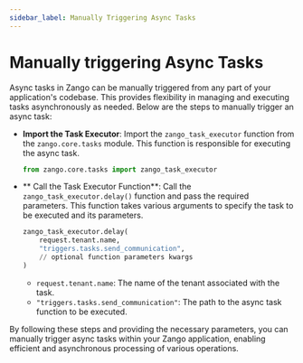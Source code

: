 ```yaml
---
sidebar_label: Manually Triggering Async Tasks
---
```


# Manually triggering Async Tasks

Async tasks in Zango can be manually triggered from any part of your application's codebase. This provides flexibility in managing and executing tasks asynchronously as needed. Below are the steps to manually trigger an async task:

- **Import the Task Executor**: 
   Import the `zango_task_executor` function from the `zango.core.tasks` module. This function is responsible for executing the async task.

   ```python
   from zango.core.tasks import zango_task_executor
   ```


- ** Call the Task Executor Function**: 
   Call the `zango_task_executor.delay()` function and pass the required parameters. This function takes various arguments to specify the task to be executed and its parameters.

   ```python
   zango_task_executor.delay(
       request.tenant.name, 
       "triggers.tasks.send_communication",
       // optional function parameters kwargs
   )
   ```

   - `request.tenant.name`: The name of the tenant associated with the task.
   - `"triggers.tasks.send_communication"`: The path to the async task function to be executed.

By following these steps and providing the necessary parameters, you can manually trigger async tasks within your Zango application, enabling efficient and asynchronous processing of various operations.